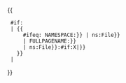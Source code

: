{{
  {{{|safesubst:}}}#if: {{{1|}}}
  | {{
      {{{|safesubst:}}}#ifeq: {{{{{|safesubst:}}}NAMESPACE:{{{1|}}}}} | {{{{{|safesubst:}}}ns:File}}
      | {{{{{|safesubst:}}}FULLPAGENAME:{{{1|}}}}}
      | {{{{{|safesubst:}}}ns:File}}:{{{{{|safesubst:}}}#if:X|{{{1|}}}}}
    }}
  |
}}<noinclude>
{{documentation}}
</noinclude>